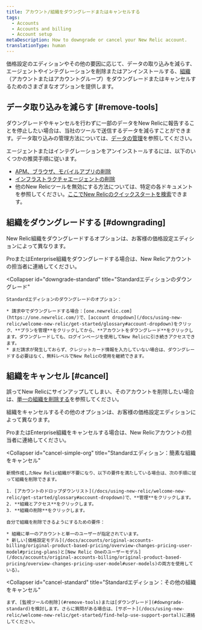 ```yaml
---
title: アカウント/組織をダウングレードまたはキャンセルする
tags:
  - Accounts
  - Accounts and billing
  - Account setup
metaDescription: How to downgrade or cancel your New Relic account.
translationType: human
---
```


価格設定のエディションやその他の要因に応じて、データの取り込みを減らす、エージェントやインテグレーションを削除またはアンインストールする、[組織](/docs/accounts/accounts-billing/new-relic-one-pricing-users/new-relic-account-structure)（アカウントまたはアカウントグループ）をダウングレードまたはキャンセルするためのさまざまなオプションを提供します。

## データ取り込みを減らす [#remove-tools]

ダウングレードやキャンセルを行わずに一部のデータをNew Relicに報告することを停止したい場合は、当社のツールで送信するデータを減らすことができます。データ取り込みの管理方法については、[データの管理](/docs/telemetry-data-platform/get-data-new-relic/manage-data/manage-your-data)を参照してください。

エージェントまたはインテグレーションをアンインストールするには、以下のいくつかの推奨手順に従います。

* [APM、ブラウザ、モバイルアプリの削除](/docs/apm/new-relic-apm/maintenance/remove-applications-new-relic/)
* [インフラストラクチャエージェントの削除](/docs/infrastructure/install-infrastructure-agent/update-or-uninstall/uninstall-infrastructure-agent/)
* 他のNew Relicツールを無効にする方法については、特定の各ドキュメントを参照してください。[ここでNew Relicのクイックスタートを検索](https://newrelic.com/instant-observability/)できます。

## 組織をダウングレードする [#downgrading]

New Relic組織をダウングレードするオプションは、お客様の価格設定エディションによって異なります。

<CollapserGroup>
  <Collapser
    id="downgrade-pro-enterprise"
    title="ProまたはEnterpriseエディションのダウングレード"
  >
    ProまたはEnterprise組織をダウングレードする場合は、New Relicアカウントの担当者に連絡してください。
  </Collapser>

  <Collapser
    id="downgrade-standard"
    title="Standardエディションのダウングレード"
  >
    Standardエディションのダウングレードのオプション：

    * 請求中でダウングレードする場合：[one.newrelic.com](https://one.newrelic.com/)で、[account dropdown](/docs/using-new-relic/welcome-new-relic/get-started/glossary#account-dropdown)をクリック、**プランを管理**をクリックしてから、**アカウントをダウングレード**をクリックします。ダウングレードしても、ログインページを使用してNew Relicに引き続きアクセスできます。
    * まだ請求が発生しておらず、クレジットカード情報を入力していない場合は、ダウングレードする必要はなく、無料レベルでNew Relicの使用を継続できます。
  </Collapser>
</CollapserGroup>

## 組織をキャンセル [#cancel]

誤ってNew Relicにサインアップしてしまい、そのアカウントを削除したい場合は、[単一の組織を削除する](#cancel-simple-org)を参照してください。

組織をキャンセルするその他のオプションは、お客様の価格設定エディションによって異なります。

<CollapserGroup>
  <Collapser
    id="cancel-pro-enterprise"
    title="ProまたはEnterpriseエディションをキャンセル"
  >
    ProまたはEnterprise組織をキャンセルする場合は、New Relicアカウントの担当者に連絡してください。
  </Collapser>

  <Collapser
    id="cancel-simple-org"
    title="Standardエディション：簡素な組織をキャンセル"
  >
    新規作成したNew Relic組織が不要になり、以下の要件を満たしている場合は、次の手順に従って組織を削除できます。

    1. [アカウントのドロップダウンリスト](/docs/using-new-relic/welcome-new-relic/get-started/glossary#account-dropdown)で、**管理**をクリックします。
    2. **組織とアクセス**をクリックします。
    3. **組織の削除**をクリックします。

    自分で組織を削除できるようにするための要件：

    * 組織に単一のアカウントと単一のユーザーが指定されています。
    * 新しい[価格設定モデル](/docs/accounts/original-accounts-billing/original-product-based-pricing/overview-changes-pricing-user-model#pricing-plans)と[New Relic Oneのユーザーモデル](/docs/accounts/original-accounts-billing/original-product-based-pricing/overview-changes-pricing-user-model#user-models)の両方を使用している）。
  </Collapser>

  <Collapser
    id="cancel-standard"
    title="Standardエディション：その他の組織をキャンセル"
  >
    まず、[監視ツールの削除](#remove-tools)または[ダウングレード](#downgrade-standard)を検討します。さらに質問がある場合は、[サポート](/docs/using-new-relic/welcome-new-relic/get-started/find-help-use-support-portal)に連絡してください。
  </Collapser>
</CollapserGroup>